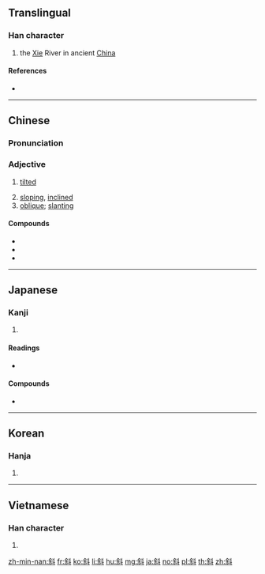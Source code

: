 ==Translingual==

===Han character===
{{Han char|rn=68|rad=斗|as=07|sn=11|four=84900|canj=ODYJ|ids=⿰余斗}}

# the [[Xie]] River in ancient [[China]]

====References====
* {{Han ref|kx=0478.150|dkj=13509|dj=0836.180|hdz=32253.090|uh=659C|ud=26012|bh=B1D7|bd=45527}}

----

==Chinese==
{{zh-forms}}

===Pronunciation===
{{zh-pron
|m=xié
|c=ce4
|h=pfs=
|md=
|mn=chhiâ
|w=
|mc=y
|oc=y
|cat=a
}}

===Adjective===
{{zh-adj}}

# [[tilted]]
#: {{zh-usex|^比薩.^斜塔|the '''Leaning''' Tower of Pisa}}
# [[sloping]], [[inclined]]
# [[oblique]]; [[slanting]]
#: {{zh-usex|斜體|oblique type}}

====Compounds====
* {{zh-l|斜溫層}}
* {{zh-l|斜面}}
* {{zh-l|斜坡}}

----

==Japanese==

===Kanji===
{{ja-kanji|grade=c|rs=斗07}}

# {{defn|lang=ja|sort=斗07}}

====Readings====
* {{ja-readings|goon=[[じゃ]] (ja), [[や]] (ya)|kanon=[[しゃ]] (sha), [[や]] (ya)|kun=[[ななめ]] (naname)}}

====Compounds====
* {{ja-r|斜面|しゃめん}}

----

==Korean==

===Hanja===
{{ko-hanja|hangeul=[[사]], [[야]]|eumhun=|rv=sa, ya|mr=sa, ya|y=sa, ya}}

# {{defn|lang=ko|sort=斗07}}

----

==Vietnamese==

===Han character===
{{vi-readings|rs=斗07|hanviet=tà}}

# {{defn|lang=vi|sort=斗07}}

[[zh-min-nan:斜]]
[[fr:斜]]
[[ko:斜]]
[[li:斜]]
[[hu:斜]]
[[mg:斜]]
[[ja:斜]]
[[no:斜]]
[[pl:斜]]
[[th:斜]]
[[zh:斜]]